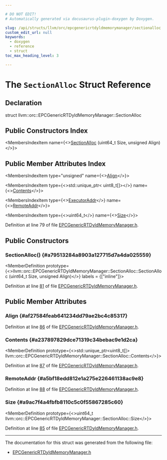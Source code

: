 ```yaml
---

# DO NOT EDIT!
# Automatically generated via docusaurus-plugin-doxygen by Doxygen.

slug: /api/structs/llvm/orc/epcgenericrtdyldmemorymanager/sectionalloc
custom_edit_url: null
keywords:
  - doxygen
  - reference
  - struct
toc_max_heading_level: 3

---
```





# The `SectionAlloc` Struct Reference

<DoxygenPage pluginConfig={pluginConfig}>



## Declaration

<CodeBlock>struct llvm::orc::EPCGenericRTDyldMemoryManager::SectionAlloc</CodeBlock>

## Public Constructors Index

<MembersIndex>

<MembersIndexItem
  name={<><a href="#a79513284a8903a127715d7a4da025559">SectionAlloc</a> (uint64&#95;t Size, unsigned Align)</>}>
</MembersIndexItem>

</MembersIndex>

## Public Member Attributes Index

<MembersIndex>

<MembersIndexItem
  type="unsigned"
  name={<><a href="#af27584feab641234dd79ae2bc4c85317">Align</a></>}>
</MembersIndexItem>

<MembersIndexItem
  type={<>std::unique&#95;ptr&lt; uint8&#95;t&#91;&#93;&gt;</>}
  name={<><a href="#a237897829dce71319c34bebac9e1d2ca">Contents</a></>}>
</MembersIndexItem>

<MembersIndexItem
  type={<><a href="/docs/api/classes/llvm/orc/executoraddr">ExecutorAddr</a></>}
  name={<><a href="#a5bf18edd812e1a275e226461138ac9e8">RemoteAddr</a></>}>
</MembersIndexItem>

<MembersIndexItem
  type={<>uint64&#95;t</>}
  name={<><a href="#a9ac7f4a4fbfb8110c5c0f55867285c60">Size</a></>}>
</MembersIndexItem>

</MembersIndex>


Definition at line 79 of file <a href="/docs/api/files/include/include/llvm/include/llvm/executionengine/include/llvm/executionengine/orc/epcgenericrtdyldmemorymanager-h">EPCGenericRTDyldMemoryManager.h</a>.

<SectionDefinition>

## Public Constructors

### SectionAlloc() {#a79513284a8903a127715d7a4da025559}

<MemberDefinition
  prototype={<>llvm::orc::EPCGenericRTDyldMemoryManager::SectionAlloc::SectionAlloc (uint64&#95;t Size, unsigned Align)</>}
  labels = {["inline"]}>

Definition at line <a href="/docs/api/files/include/include/llvm/include/llvm/executionengine/include/llvm/executionengine/orc/epcgenericrtdyldmemorymanager-h/#l00081">81</a> of file <a href="/docs/api/files/include/include/llvm/include/llvm/executionengine/include/llvm/executionengine/orc/epcgenericrtdyldmemorymanager-h">EPCGenericRTDyldMemoryManager.h</a>.
</MemberDefinition>

</SectionDefinition>

<SectionDefinition>

## Public Member Attributes

### Align {#af27584feab641234dd79ae2bc4c85317}

<MemberDefinition
  prototype="unsigned llvm::orc::EPCGenericRTDyldMemoryManager::SectionAlloc::Align">

Definition at line <a href="/docs/api/files/include/include/llvm/include/llvm/executionengine/include/llvm/executionengine/orc/epcgenericrtdyldmemorymanager-h/#l00086">86</a> of file <a href="/docs/api/files/include/include/llvm/include/llvm/executionengine/include/llvm/executionengine/orc/epcgenericrtdyldmemorymanager-h">EPCGenericRTDyldMemoryManager.h</a>.
</MemberDefinition>

### Contents {#a237897829dce71319c34bebac9e1d2ca}

<MemberDefinition
  prototype={<>std::unique&#95;ptr&lt;uint8&#95;t&#91;&#93;&gt; llvm::orc::EPCGenericRTDyldMemoryManager::SectionAlloc::Contents</>}>

Definition at line <a href="/docs/api/files/include/include/llvm/include/llvm/executionengine/include/llvm/executionengine/orc/epcgenericrtdyldmemorymanager-h/#l00087">87</a> of file <a href="/docs/api/files/include/include/llvm/include/llvm/executionengine/include/llvm/executionengine/orc/epcgenericrtdyldmemorymanager-h">EPCGenericRTDyldMemoryManager.h</a>.
</MemberDefinition>

### RemoteAddr {#a5bf18edd812e1a275e226461138ac9e8}

<MemberDefinition
  prototype="ExecutorAddr llvm::orc::EPCGenericRTDyldMemoryManager::SectionAlloc::RemoteAddr">

Definition at line <a href="/docs/api/files/include/include/llvm/include/llvm/executionengine/include/llvm/executionengine/orc/epcgenericrtdyldmemorymanager-h/#l00088">88</a> of file <a href="/docs/api/files/include/include/llvm/include/llvm/executionengine/include/llvm/executionengine/orc/epcgenericrtdyldmemorymanager-h">EPCGenericRTDyldMemoryManager.h</a>.
</MemberDefinition>

### Size {#a9ac7f4a4fbfb8110c5c0f55867285c60}

<MemberDefinition
  prototype={<>uint64&#95;t llvm::orc::EPCGenericRTDyldMemoryManager::SectionAlloc::Size</>}>

Definition at line <a href="/docs/api/files/include/include/llvm/include/llvm/executionengine/include/llvm/executionengine/orc/epcgenericrtdyldmemorymanager-h/#l00085">85</a> of file <a href="/docs/api/files/include/include/llvm/include/llvm/executionengine/include/llvm/executionengine/orc/epcgenericrtdyldmemorymanager-h">EPCGenericRTDyldMemoryManager.h</a>.
</MemberDefinition>

</SectionDefinition>

<hr/>

The documentation for this struct was generated from the following file:

<ul>
<li><a href="/docs/api/files/include/include/llvm/include/llvm/executionengine/include/llvm/executionengine/orc/epcgenericrtdyldmemorymanager-h">EPCGenericRTDyldMemoryManager.h</a></li>
</ul>

</DoxygenPage>

